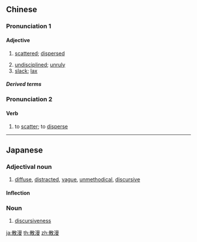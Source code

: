 ==Chinese==
{{zh-forms}}

===Pronunciation 1===
{{zh-pron
|m=sǎnmàn
|c=saan2 maan6
|mn=sàn-bān
|cat=a,v
}}

====Adjective====
{{zh-adj}}

# {{lb|zh|literary}} [[scattered]]; [[dispersed]]
# [[undisciplined]]; [[unruly]]
# [[slack]]; [[lax]]

=====Derived terms=====
{{zh-der|自由散漫}}

===Pronunciation 2===
{{zh-pron
|m=sànmàn
|cat=v
}}

====Verb====
{{zh-verb}}

# {{lb|zh|literary}} to [[scatter]]; to [[disperse]]

----

==Japanese==
{{ja-kanjitab|さん|まん|yomi=on}}

===Adjectival noun===
{{ja-adj|infl=na|さんまん}}

# [[diffuse]], [[distracted]], [[vague]], [[unmethodical]], [[discursive]]

====Inflection====
{{ja-na|さんまん}}

===Noun===
{{ja-noun|さんまん}}

# [[discursiveness]]

[[ja:散漫]]
[[th:散漫]]
[[zh:散漫]]